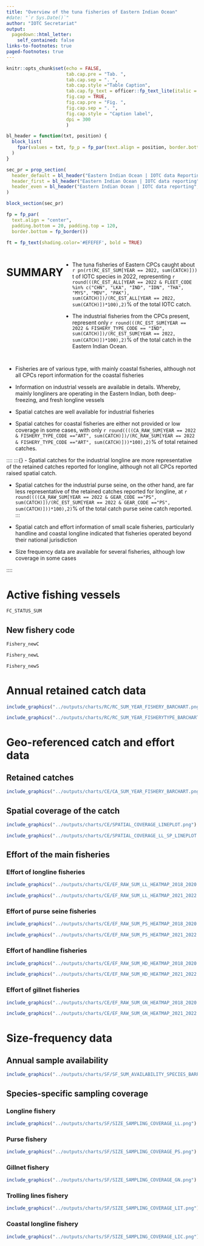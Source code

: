 ```yaml
---
title: "Overview of the tuna fisheries of Eastern Indian Ocean"
#date: "`r Sys.Date()`"
author: "IOTC Secretariat"
output:
  pagedown::html_letter:
    self_contained: false
links-to-footnotes: true
paged-footnotes: true
---
```


```r
knitr::opts_chunk$set(echo = FALSE, 
                      tab.cap.pre = "Tab. ", 
                      tab.cap.sep = ". ", 
                      tab.cap.style ="Table Caption", 
                      tab.cap.fp_text = officer::fp_text_lite(italic = TRUE, bold = TRUE), 
                      fig.cap = TRUE, 
                      fig.cap.pre = "Fig. ", 
                      fig.cap.sep = ". ", 
                      fig.cap.style = "Caption label",
                      dpi = 300
                      )
```

```r
bl_header = function(txt, position) {
  block_list(
    fpar(values = txt, fp_p = fp_par(text.align = position, border.bottom = fp_border()), fp_t = fp_text_lite(color = "black", bold = FALSE))
  )
}

sec_pr = prop_section(
  header_default = bl_header("Eastern Indian Ocean | IOTC data Reporting", "right"),
  header_first = bl_header("Eastern Indian Ocean | IOTC data reporting", "right"),
  header_even = bl_header("Eastern Indian Ocean | IOTC data reporting", "right"),
)
```

```r
block_section(sec_pr)
```

```r
fp = fp_par(
  text.align = "center", 
  padding.bottom = 20, padding.top = 120, 
  border.bottom = fp_border())

ft = fp_text(shading.color='#EFEFEF', bold = TRUE)
```

:::: {style="display: flex;"}

::: {}
# SUMMARY

- The tuna fisheries of Eastern CPCs caught about `r pn(rt(RC_EST_SUM[YEAR == 2022, sum(CATCH)]))` t of IOTC species in 2022, representing `r round(((RC_EST_ALL[YEAR == 2022 & FLEET_CODE %in% c("CHN", "LKA", "IND", "IDN", "THA", "MYS", "MDV", "PAK"), sum(CATCH)])/(RC_EST_ALL[YEAR == 2022, sum(CATCH)])*100),2)`% of the total IOTC catch.

- The industrial fisheries from the CPCs present, represent only `r round(((RC_EST_SUM[YEAR == 2022 & FISHERY_TYPE_CODE == "IND", sum(CATCH)])/(RC_EST_SUM[YEAR == 2022, sum(CATCH)])*100),2)`% of the total catch in the Eastern Indian Ocean.
:::

::::
::: {}
- Fisheries are of various type, with mainly coastal fisheries, although not all CPCs report information for the coastal fisheries

- Information on industrial vessels are available in details. Whereby, mainly longliners are operating in the Eastern Indian, both deep-freezing, and fresh longline vessels
:::

:::{}
- Spatial catches are well available for industrial fisheries
 
- Spatial catches for coastal fisheries are either not provided or low coverage in some cases, with only `r round((((CA_RAW_SUM[YEAR == 2022 & FISHERY_TYPE_CODE =="ART", sum(CATCH)])/(RC_RAW_SUM[YEAR == 2022 & FISHERY_TYPE_CODE =="ART", sum(CATCH)]))*100),2)`% of total retained catches.
:::

::::
:::{}
- Spatial catches for the industrial longline are more representative of the retained catches reported for longline, although not all CPCs reported raised spatial catch.

- Spatial catches for the industrial purse seine, on the other hand, are far less representative of the retained catches reported for longline, at `r round((((CA_RAW_SUM[YEAR == 2022 & GEAR_CODE =="PS", sum(CATCH)])/(RC_EST_SUM[YEAR == 2022 & GEAR_CODE =="PS", sum(CATCH)]))*100),2)`% of the total catch purse seine catch reported. 
:::

:::{}
- Spatial catch and effort information of small scale fisheries, particularly handline and coastal longline indicated that fisheries operated beyond their national jurisdiction 

- Size frequency data are available for several fisheries, although low coverage in some cases
:::

::::

\pagebreak
<!---BLOCK_LANDSCAPE_START--->
# Active fishing vessels

```r
FC_STATUS_SUM
```

\pagebreak

## New fishery code
```r
Fishery_newC
```

```r
Fishery_newL
```

```r
Fishery_newS
```
<!---BLOCK_LANDSCAPE_STOP--->

# Annual retained catch data

```r
include_graphics("../outputs/charts/RC/RC_SUM_YEAR_FISHERY_BARCHART.png")
```

```r
include_graphics("../outputs/charts/RC/RC_SUM_YEAR_FISHERYTYPE_BARCHART.png")
```

# Geo-referenced catch and effort data


## Retained catches

```r
include_graphics("../outputs/charts/CE/CA_SUM_YEAR_FISHERY_BARCHART.png")
```

\pagebreak
<!---BLOCK_LANDSCAPE_START--->
## Spatial coverage of the catch

```r
include_graphics("../outputs/charts/CE/SPATIAL_COVERAGE_LINEPLOT.png")
```


```r
include_graphics("../outputs/charts/CE/SPATIAL_COVERAGE_LL_SP_LINEPLOT.png")
```
<!---BLOCK_LANDSCAPE_STOP--->

## Effort of the main fisheries

### Effort of longline fisheries

```r
include_graphics("../outputs/charts/CE/EF_RAW_SUM_LL_HEATMAP_2018_2020.png")
```

```r
include_graphics("../outputs/charts/CE/EF_RAW_SUM_LL_HEATMAP_2021_2022.png")
```

### Effort of purse seine fisheries

```r
include_graphics("../outputs/charts/CE/EF_RAW_SUM_PS_HEATMAP_2018_2020.png")
```

```r
include_graphics("../outputs/charts/CE/EF_RAW_SUM_PS_HEATMAP_2021_2022.png")
```

### Effort of handline fisheries

```r
include_graphics("../outputs/charts/CE/EF_RAW_SUM_HD_HEATMAP_2018_2020.png")
```

```r
include_graphics("../outputs/charts/CE/EF_RAW_SUM_HD_HEATMAP_2021_2022.png")
```

### Effort of gillnet fisheries

```r
include_graphics("../outputs/charts/CE/EF_RAW_SUM_GN_HEATMAP_2018_2020.png")
```

```r
include_graphics("../outputs/charts/CE/EF_RAW_SUM_GN_HEATMAP_2021_2022.png")
```

<!---BLOCK_LANDSCAPE_START--->
# Size-frequency data

## Annual sample availability

```r
include_graphics("../outputs/charts/SF/SF_SUM_AVAILABILITY_SPECIES_BARPLOT.png")
```


## Species-specific sampling coverage

### Longline fishery

```r
include_graphics("../outputs/charts/SF/SIZE_SAMPLING_COVERAGE_LL.png")
```

### Purse fishery

```r
include_graphics("../outputs/charts/SF/SIZE_SAMPLING_COVERAGE_PS.png")
```

### Gillnet fishery

```r
include_graphics("../outputs/charts/SF/SIZE_SAMPLING_COVERAGE_GN.png")
```

### Trolling lines fishery

```r
include_graphics("../outputs/charts/SF/SIZE_SAMPLING_COVERAGE_LIT.png")
```

### Coastal longline fishery

```r
include_graphics("../outputs/charts/SF/SIZE_SAMPLING_COVERAGE_LIC.png")
```
<!---BLOCK_LANDSCAPE_STOP--->



